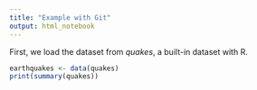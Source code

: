 ```yaml
---
title: "Example with Git"
output: html_notebook
---
```


First, we load the dataset from *quakes*, a built-in dataset with R.

```r
earthquakes <- data(quakes)
print(summary(quakes))
```

